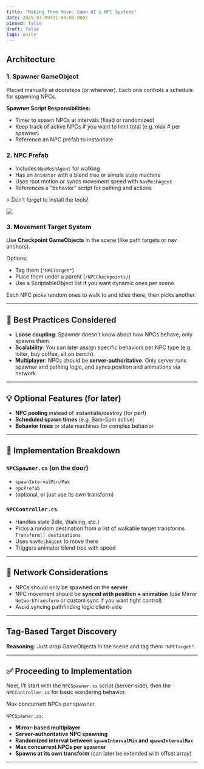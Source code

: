 ```yaml
---
title: "Making Them Move: Game AI & NPC Systems"
date: 2025-07-09T11:54:00.000Z
pinned: false
draft: false
tags: unity
---
```

## Architecture

### 1. **Spawner GameObject**

Placed manually at doorsteps (or wherever). Each one controls a schedule for spawning NPCs.

**Spawner Script Responsibilities:**

* Timer to spawn NPCs at intervals (fixed or randomized)
* Keep track of active NPCs if you want to limit total (e.g. max # per spawner)
* Reference an NPC prefab to instantiate

### 2. **NPC Prefab**

* Includes `NavMeshAgent` for walking
* Has an `Animator` with a blend tree or simple state machine
* Uses root motion or syncs movement speed with `NavMeshAgent`
* References a "behavior" script for pathing and actions

\> Don't forget to install the tools!

![](/uploads/install_nav.png)

### 3. **Movement Target System**

Use **Checkpoint GameObjects** in the scene (like path targets or nav anchors).

Options:

* Tag them (`"NPCTarget"`)
* Place them under a parent (`/NPCCheckpoints/`)
* Use a ScriptableObject list if you want dynamic ones per scene

Each NPC picks random ones to walk to and idles there, then picks another.

- - -

## 🧠 Best Practices Considered

* **Loose coupling**: Spawner doesn't know about how NPCs behave, only spawns them.
* **Scalability**: You can later assign specific behaviors per NPC type (e.g. loiter, buy coffee, sit on bench).
* **Multiplayer**: NPCs should be **server-authoritative**. Only server runs spawner and pathing logic, and syncs position and animations via network.

- - -

## 💡 Optional Features (for later)

* **NPC pooling** instead of instantiate/destroy (for perf)
* **Scheduled spawn times** (e.g. 9am–5pm active)
* **Behavior trees** or state machines for complex behavior

- - -

## 📌 Implementation Breakdown

### `NPCSpawner.cs` (on the door)

* `spawnIntervalMin/Max`
* `npcPrefab`
* (optional, or just use its own transform)

### `NPCController.cs`

* Handles state (Idle, Walking, etc.)
* Picks a random destination from a list of walkable target transforms `Transform[] destinations`
* Uses `NavMeshAgent` to move there
* Triggers animator blend tree with speed

- - -

## 🔗 Network Considerations

* NPCs should only be spawned on the **server**
* NPC movement should be **synced with position + animation** (use Mirror `NetworkTransform` or custom sync if you want tight control)
* Avoid syncing pathfinding logic client-side

- - -

## **Tag-Based Target Discovery**

**Reasoning:** Just drop GameObjects in the scene and tag them `"NPCTarget"`.

- - -

## ✅ Proceeding to Implementation

Next, I’ll start with the `NPCSpawner.cs` script (server-side), then the `NPCController.cs` for basic wandering behavior.

Max concurrent NPCs per spawner

`NPCSpawner.cs`:

* **Mirror-based multiplayer**
* **Server-authoritative NPC spawning**
* **Randomized interval between `spawnIntervalMin` and `spawnIntervalMax`**
* **Max concurrent NPCs per spawner**
* **Spawns at its own transform** (can later be extended with offset array)

- - -
